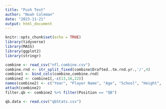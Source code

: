 ```yaml
---
title: "Push Test"
author: "Noah Coleman"
date: "2023-11-21"
output: html_document
---
```


```r
knitr::opts_chunk$set(echo = TRUE)
library(tidyverse)
library(MASS)
library(ggplot2)
library(stringr)
```


```r
combine <- read_csv("nfl.combine.csv")
combine.rnd <- str_split_fixed(combine$Drafted..tm.rnd.yr.,'/',4)
combine1 <- bind_cols(combine,combine.rnd)
combine2 <- combine1[,-c(13,16,22)]
names(combine2) <- c("Year", "Player Name", "Age", "School", "Height", "Weight", "40 Yd Dash", "Vertical Jump", " Bench Press(Reps)", "Broad Jump", "3 Cone Agility", "20 Yd Shuttle", "BMI", "Player Type", "Position", "Drafted", "Team", "Round Drafted","Pick Number")
attach(combine2)
filter.qb <- combine2 %>% filter(Position == "QB")
```
```r
qb.data <- read.csv("qbStats.csv")

```

